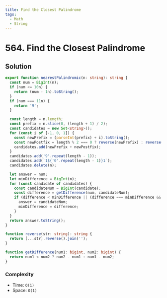```yaml
---
title: Find the Closest Palindrome
tags:
  - Math
  - String
---
```


# 564. Find the Closest Palindrome

<Badges>
  <LevelBadge level="hard" />
  <TopicBadge name="Math" slug="math" />
  <TopicBadge name="String" slug="string" />
</Badges>

## Solution

```typescript filename="solution.ts" copy
export function nearestPalindromic(n: string): string {
  const num = BigInt(n);
  if (num <= 10n) {
    return (num - 1n).toString();
  }
  if (num === 11n) {
    return '9';
  }

  const length = n.length;
  const prefix = n.slice(0, (length + 1) / 2);
  const candidates = new Set<string>();
  for (const i of [-1, 0, 1]) {
    const newPrefix = (parseInt(prefix) + i).toString();
    const newPostfix = length % 2 === 0 ? reverse(newPrefix) : reverse(newPrefix.slice(0, -1));
    candidates.add(newPrefix + newPostfix);
  }
  candidates.add('9'.repeat(length - 1));
  candidates.add(`1${'0'.repeat(length - 1)}1`);
  candidates.delete(n);

  let answer = num;
  let minDifference = BigInt(n);
  for (const candidate of candidates) {
    const candidateNum = BigInt(candidate);
    const difference = getDifference(num, candidateNum);
    if (difference < minDifference || (difference === minDifference && candidateNum < answer)) {
      answer = candidateNum;
      minDifference = difference;
    }
  }
  return answer.toString();
}

function reverse(str: string): string {
  return [...str].reverse().join('');
}

function getDifference(num1: bigint, num2: bigint) {
  return num1 < num2 ? num2 - num1 : num1 - num2;
}
```

### Complexity

- Time: `O(1)`
- Space: `O(1)`

<ProblemLink
  codingSite="leetcode"
  href="https://leetcode.com/problems/find-the-closest-palindrome"
  title="Find the Closest Palindrome"
/>
